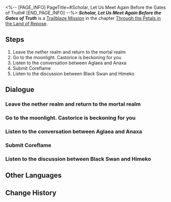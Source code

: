 <%-- [PAGE_INFO]
PageTitle=#Scholar, Let Us Meet Again Before the Gates of Truth#
[END_PAGE_INFO] --%>
{{Stub|Dialogue.}}
{{Mission Infobox
|id            = 1040309
|title         = 
|image         = {{subst:void|<!--$UPLOAD:<<SpriteOutput/Chronicle/1040309_f.png>-<Mission Scholar, Let Us Meet Again Before the Gates of Truth Stelle.png>-<Fate's Atlas Images>>-->}}{{subst:void|<!--$UPLOAD:<<SpriteOutput/Chronicle/1040309_m.png>-<Mission Scholar, Let Us Meet Again Before the Gates of Truth Caelus.png>-<Fate's Atlas Images>>-->}}
<gallery>
Mission Scholar, Let Us Meet Again Before the Gates of Truth Stelle.png|Stelle
Mission Scholar, Let Us Meet Again Before the Gates of Truth Caelus.png|Caelus
</gallery>
|type          = Trailblaze
|event_name    = 
|chapter       = Through the Petals in the Land of Repose
|requirements  = [[Trailblaze Mission]] ''[[Citizen, Listen to Those Roaring Tides]]'' completed
|summary       = After gaining the power of {{Rubi|Thanatos|Death Titan}}, Castorice guided you using memories of your life to resist the temptation in the land of death, helping you escape the nether realm. You and Castorice hugged each other before she entrusted you with the Death Coreflame and returning to the underworld and maintaining Amphoreus' life-death balance. Returning to the Vortex of Genesis, you restored the Death Coreflame under the watchful eyes of Chrysos Heirs. Together, you witnessed Anaxa's final act &mdash; completing the Reason trial, taking the Coreflame out from his chest, and vanishing once and for all.
|characters    = Aglaea; Anaxa; Phainon; Trailblazer; Trinnon
|startLocation = [[Amphoreus]] - [["Dragonbone City" Styxia]]
|world         = Amphoreus
|area          = "Dragonbone City" Styxia
|prev          = Citizen, Listen to Those Roaring Tides
|next          = Witch's Mirrored Reversal
|rewards       = Trailblaze EXP*300; Stellar Jade*40; Refined Aether*4; Celestial Ambrosia*80; Credit*30,000
}}
'''''Scholar, Let Us Meet Again Before the Gates of Truth''''' is a [[Trailblaze Mission]] in the chapter [[Through the Petals in the Land of Repose]].

==Steps==
# Leave the nether realm and return to the mortal realm
# Go to the moonlight. Castorice is beckoning for you
# Listen to the conversation between Aglaea and Anaxa
# Submit Coreflame
# Listen to the discussion between Black Swan and Himeko

<!--
==Gameplay Notes==

--><!--
==Trial Character==

-->
==Dialogue==
{{Stub Dialogue}}
===Leave the nether realm and return to the mortal realm{{subst:void|<!--104030901-->}}===
{{Mission Description|type=trailblaze|location="Dragonbone City" Styxia|Castorice, who became a demigod, successfully pushes (Trailblazer) gently out of the nether realm and welcomes the end of her fate.<br />(Trailblazer) still remembers the promise they made with Castorice to meet her once more.}}
{{Dialogue Start}}
:{{tx}}
{{Dialogue End}}

===Go to the moonlight. Castorice is beckoning for you{{subst:void|<!--104030902-->}}===
{{Dialogue Start}}
:{{tx}}
{{Dialogue End}}

===Listen to the conversation between Aglaea and Anaxa{{subst:void|<!--104030903-->}}===
{{Mission Description|type=trailblaze|location=Vortex of Genesis|update|The events in the citizens' assembly come to a temporary halt, and the Flame-Chase Journey will continue. The Council of Elders has suffered a heavy blow &mdash; and the one behind it all, Anaxagoras, is about to face the final judgment.<br />Only at the very last moment can Aglaea and Anaxa finally break down the barriers between them.}}
{{Dialogue Start}}
:{{tx}}
{{Dialogue End}}

===Submit Coreflame{{subst:void|<!--104030904-->}}===
{{Dialogue Start}}
:{{tx}}
{{Dialogue End}}

===Listen to the discussion between Black Swan and Himeko{{subst:void|<!--104030906-->}}===
{{Mission Description|type=trailblaze|location=Passenger Cabin|update|March 7th's condition seems to be getting worse.<br />Black Swan still seems to be hiding something... What does Amphoreus mean to the Garden of Recollection? And why is it so important?}}
{{Dialogue Start}}
:{{tx}}
{{Dialogue End}}

==Other Languages==
{{Other Languages
|en   = Scholar, Let Us Meet Again Before the Gates of Truth
|zhs  = 学者啊，于真理门前再会
|zht  = 學者啊，於真理門前再會
|ja   = 学者よ、真理の門前で再会せよ
|ko   = 학자여, 진리의 문 앞에서 다시 만날지니
|es   = Erudito, volveremos a encontrarnos a las puertas de la verdad
|fr   = Ô érudit, nous nous retrouverons aux portes de la vérité
|ru   = О учёный, жди у ворот истины
|th   = บัณฑิตเอ๋ย พบกันอีกครา ณ หน้าประตูแห่งความจริง
|vi   = Học Giả Ơi, Hẹn Gặp Lại Trước Cánh Cửa Chân Lý
|de   = O Gelehrter, treffen wir uns vor den Toren der Wahrheit wieder
|id   = Wahai Sarjana, Mari Bertemu Lagi di Gerbang Kebenaran
|pt   = Erudito, Que Nos Encontremos Novamente Diante dos Portões da Verdade
}}

==Change History==
{{Change History|3.2}}
